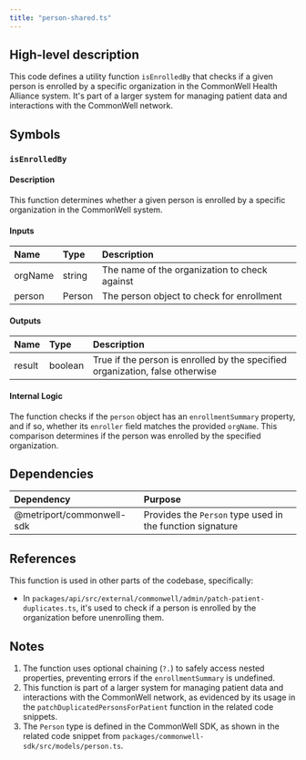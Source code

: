 ```yaml
---
title: "person-shared.ts"
---
```


## High-level description
This code defines a utility function `isEnrolledBy` that checks if a given person is enrolled by a specific organization in the CommonWell Health Alliance system. It's part of a larger system for managing patient data and interactions with the CommonWell network.

## Symbols

### `isEnrolledBy`
#### Description
This function determines whether a given person is enrolled by a specific organization in the CommonWell system.

#### Inputs
| Name | Type | Description |
|:-----|:-----|:------------|
| orgName | string | The name of the organization to check against |
| person | Person | The person object to check for enrollment |

#### Outputs
| Name | Type | Description |
|:-----|:-----|:------------|
| result | boolean | True if the person is enrolled by the specified organization, false otherwise |

#### Internal Logic
The function checks if the `person` object has an `enrollmentSummary` property, and if so, whether its `enroller` field matches the provided `orgName`. This comparison determines if the person was enrolled by the specified organization.

## Dependencies
| Dependency | Purpose |
|:-----------|:--------|
| @metriport/commonwell-sdk | Provides the `Person` type used in the function signature |

## References
This function is used in other parts of the codebase, specifically:
- In `packages/api/src/external/commonwell/admin/patch-patient-duplicates.ts`, it's used to check if a person is enrolled by the organization before unenrolling them.

## Notes
1. The function uses optional chaining (`?.`) to safely access nested properties, preventing errors if the `enrollmentSummary` is undefined.
2. This function is part of a larger system for managing patient data and interactions with the CommonWell network, as evidenced by its usage in the `patchDuplicatedPersonsForPatient` function in the related code snippets.
3. The `Person` type is defined in the CommonWell SDK, as shown in the related code snippet from `packages/commonwell-sdk/src/models/person.ts`.